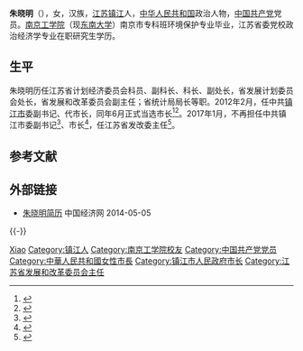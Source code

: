 {{Otheruses|朱晓明}}

'''朱晓明'''（{{bd|1960年|10月||catIdx=Z朱}}），女，汉族，[[江苏|江苏]][[镇江|镇江]]人，[[中华人民共和国|中华人民共和国]]政治人物，[[中国共产党|中国共产党]]党员。[[东南大学|南京工学院]]（现[[东南大学|东南大学]]）南京市专科班环境保护专业毕业，江苏省委党校政治经济学专业在职研究生学历。

== 生平 ==
朱晓明历任江苏省计划经济委员会科员、副科长、科长、副处长，省发展计划委员会处长，省发展和改革委员会副主任；省统计局局长等职。2012年2月，任中共[[镇江市|镇江市]]委副书记、代市长，同年6月正式当选市长<ref>{{cite web|accessdate=2014-01-23|url=http://district.ce.cn/newarea/sddy/201207/03/t20120703_23457059.shtml|title=镇江新一届市长、副市长名单 朱晓明当选市长|publisher=[[中国经济网|中国经济网]]|archive-date=2016-03-04|archive-url=https://web.archive.org/web/20160304204820/http://district.ce.cn/newarea/sddy/201207/03/t20120703_23457059.shtml|dead-url=no}}</ref><ref>{{cite web|accessdate=2014-07-14|url=http://district.ce.cn/zt/zlk/bg/201402/10/t20140210_2268918.shtml|title=镇江市政府工作报告 (2014年1月14日 朱晓明)|publisher=中国经济网|archive-date=2019-09-15|archive-url=https://web.archive.org/web/20190915064151/http://district.ce.cn/zt/zlk/bg/201402/10/t20140210_2268918.shtml|dead-url=no}}</ref>。2017年1月，不再担任中共镇江市委副书记<ref>{{cite news|title=张叶飞任江苏镇江市委副书记，朱晓明不再担任|url=http://www.thepaper.cn/newsDetail_forward_1593660|accessdate=2017-01-05|work=澎湃新聞|archive-date=2018-09-13|archive-url=https://web.archive.org/web/20180913141432/http://www.thepaper.cn/newsDetail_forward_1593660|dead-url=no}}</ref>、市长<ref>{{cite news|title=江苏镇江市委副书记张叶飞任代市长，朱晓明辞去市长职务|url=http://www.thepaper.cn/newsDetail_forward_1594956|accessdate=2017-01-06|agency=澎湃新闻|archive-date=2017-12-13|archive-url=https://web.archive.org/web/20171213054545/http://www.thepaper.cn/newsDetail_forward_1594956|dead-url=no}}</ref>，任江苏省发改委主任<ref>{{cite news|title=朱晓明被提请任江苏省发改委主任，王立平被提请任监察厅厅长|url=http://www.thepaper.cn/newsDetail_forward_1602333|accessdate=2017-02-05|work=澎湃新闻|archive-date=2017-02-06|archive-url=https://web.archive.org/web/20170206105712/http://www.thepaper.cn/newsDetail_forward_1602333|dead-url=no}}</ref>。

== 参考文献 ==
{{reflist|3}}

== 外部链接 ==
* [http://district.ce.cn/newarea/sddy/201207/03/t20120703_23457059.shtml  朱晓明简历] {{Wayback|url=http://district.ce.cn/newarea/sddy/201207/03/t20120703_23457059.shtml |date=20160304204820 }} 中国经济网 2014-05-05

{{-}}
{{start box}}
{{s-gov|prc}}
{{s-before|[[陈震宁|陈震宁]]}}
{{s-title|[[江苏省发展和改革委员会|江苏省发展和改革委员会]]主任|2017年1月－}}
{{s-inc}}
{{s-before|[[刘捍东|刘捍东]]}}
{{s-title|[[镇江市人民政府|镇江市人民政府]]市长|2012年2月－2016年12月}}
{{s-after|[[张叶飞|张叶飞]]}}
{{s-before|[[张卫东|张卫东]]}}
{{s-title|[[江苏省统计局|江苏省统计局]]局长|2010年9月－2012年4月}}
{{s-after|[[徐劼|徐　劼]]}}
{{end box}}

{{Authority control}}
{{DEFAULTSORT:Zhu朱}}
[[Category:朱姓|Xiao]]
[[Category:镇江人|Category:镇江人]]
[[Category:南京工学院校友|Category:南京工学院校友]]
[[Category:中国共产党党员|Category:中国共产党党员]]
[[Category:中華人民共和國女性市長|Category:中華人民共和國女性市長]]
[[Category:镇江市人民政府市长|Category:镇江市人民政府市长]]
[[Category:江苏省发展和改革委员会主任|Category:江苏省发展和改革委员会主任]]